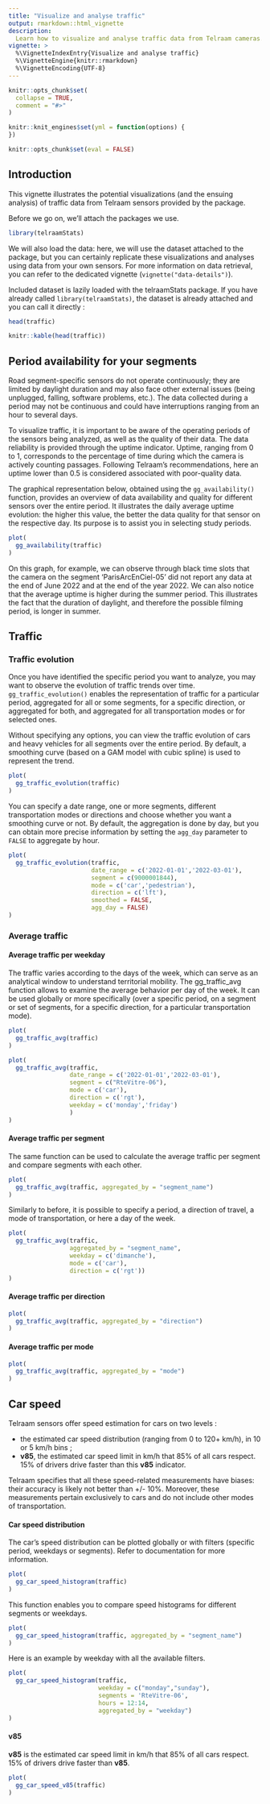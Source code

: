 ```yaml
---
title: "Visualize and analyse traffic"
output: rmarkdown::html_vignette
description:
  Learn how to visualize and analyse traffic data from Telraam cameras.
vignette: >
  %\VignetteIndexEntry{Visualize and analyse traffic}
  %\VignetteEngine{knitr::rmarkdown}
  %\VignetteEncoding{UTF-8}
---
```


```r
knitr::opts_chunk$set(
  collapse = TRUE,
  comment = "#>"
)

knitr::knit_engines$set(yml = function(options) {
})

knitr::opts_chunk$set(eval = FALSE)
```

## Introduction

This vignette illustrates the potential visualizations (and the ensuing analysis) of traffic data from Telraam sensors provided by the package.

Before we go on, we'll attach the packages we use.

```r
library(telraamStats)
```

We will also load the data: here, we will use the dataset attached to the package, but you can certainly replicate these visualizations and analyses using data from your own sensors. For more information on data retrieval, you can refer to the dedicated vignette (`vignette("data-details")`).

Included dataset is lazily loaded with the telraamStats package. If you have already called `library(telraamStats)`, the dataset is already attached and you can call it directly :

```r
head(traffic)
```

```r
knitr::kable(head(traffic))
```

## Period availability for your segments

Road segment-specific sensors do not operate continuously; they are limited by daylight duration and may also face other external issues (being unplugged, falling, software problems, etc.). The data collected during a period may not be continuous and could have interruptions ranging from an hour to several days.

To visualize traffic, it is important to be aware of the operating periods of the sensors being analyzed, as well as the quality of their data. The data reliability is provided through the uptime indicator. Uptime, ranging from 0 to 1, corresponds to the percentage of time during which the camera is actively counting passages. Following Telraam's recommendations, here an uptime lower than 0.5 is considered associated with poor-quality data.

The graphical representation below, obtained using the `gg_availability()` function, provides an overview of data availability and quality for different sensors over the entire period. It illustrates the daily average uptime evolution: the higher this value, the better the data quality for that sensor on the respective day. Its purpose is to assist you in selecting study periods.

```r
plot(
  gg_availability(traffic)
)
```

On this graph, for example, we can observe through black time slots that the camera on the segment 'ParisArcEnCiel-05' did not report any data at the end of June 2022 and at the end of the year 2022. We can also notice that the average uptime is higher during the summer period. This illustrates the fact that the duration of daylight, and therefore the possible filming period, is longer in summer.

## Traffic

### Traffic evolution

Once you have identified the specific period you want to analyze, you may want to observe the evolution of traffic trends over time. `gg_traffic_evolution()` enables the representation of traffic for a particular period, aggregated for all or some segments, for a specific direction, or aggregated for both, and aggregated for all transportation modes or for selected ones.

Without specifying any options, you can view the traffic evolution of cars and heavy vehicles for all segments over the entire period. By default, a smoothing curve (based on a GAM model with cubic spline) is used to represent the trend.

```r
plot(
  gg_traffic_evolution(traffic)
)
```


You can specify a date range, one or more segments, different transportation modes or directions and choose whether you want a smoothing curve or not. By default, the aggregation is done by day, but you can obtain more precise information by setting the `agg_day` parameter to `FALSE` to aggregate by hour.


```r
plot(
  gg_traffic_evolution(traffic,
                       date_range = c('2022-01-01','2022-03-01'),
                       segment = c(9000001844),
                       mode = c('car','pedestrian'),
                       direction = c('lft'),
                       smoothed = FALSE,
                       agg_day = FALSE)
)
```


### Average traffic

#### Average traffic per weekday

The traffic varies according to the days of the week, which can serve as an analytical window to understand territorial mobility. The gg_traffic_avg function allows to examine the average behavior per day of the week. It can be used globally or more specifically (over a specific period, on a segment or set of segments, for a specific direction, for a particular transportation mode).

```r
plot(
  gg_traffic_avg(traffic)
)
```

```r
plot(
  gg_traffic_avg(traffic,
                 date_range = c('2022-01-01','2022-03-01'),
                 segment = c("RteVitre-06"),
                 mode = c('car'),
                 direction = c('rgt'),
                 weekday = c('monday','friday')
                 )
)
```


#### Average traffic per segment

The same function can be used to calculate the average traffic per segment and compare segments with each other.

```r
plot(
  gg_traffic_avg(traffic, aggregated_by = "segment_name")
)
```

Similarly to before, it is possible to specify a period, a direction of travel, a mode of transportation, or here a day of the week.

```r
plot(
  gg_traffic_avg(traffic, 
                 aggregated_by = "segment_name",
                 weekday = c('dimanche'),
                 mode = c('car'),
                 direction = c('rgt'))
)
```

#### Average traffic per direction

```r
plot(
  gg_traffic_avg(traffic, aggregated_by = "direction")
)
```

#### Average traffic per mode

```r
plot(
  gg_traffic_avg(traffic, aggregated_by = "mode")
)
```

## Car speed

Telraam sensors offer speed estimation for cars on two levels : 

- the estimated car speed distribution (ranging from 0 to 120+ km/h), in 10 or 5 km/h bins ;
- **v85**, the estimated car speed limit in km/h that 85% of all cars respect. 15% of drivers drive faster than this **v85** indicator.

Telraam specifies that all these speed-related measurements have biases: their accuracy is likely not better than +/- 10%. Moreover, these measurements pertain exclusively to cars and do not include other modes of transportation.

#### Car speed distribution

The car's speed distribution can be plotted globally or with filters (specific period, weekdays or segments). Refer to documentation for more information.

```r
plot(
  gg_car_speed_histogram(traffic)
)
```

This function enables you to compare speed histograms for different segments or weekdays. 

```r
plot(
  gg_car_speed_histogram(traffic, aggregated_by = "segment_name")
)
```

Here is an example by weekday with all the available filters.

```r
plot(
  gg_car_speed_histogram(traffic, 
                         weekday = c("monday","sunday"),
                         segments = 'RteVitre-06',
                         hours = 12:14,
                         aggregated_by = "weekday")
)
```


#### v85

**v85** is the estimated car speed limit in km/h that 85% of all cars respect. 15% of drivers drive faster than **v85**.

```r
plot(
  gg_car_speed_v85(traffic)
)
```



